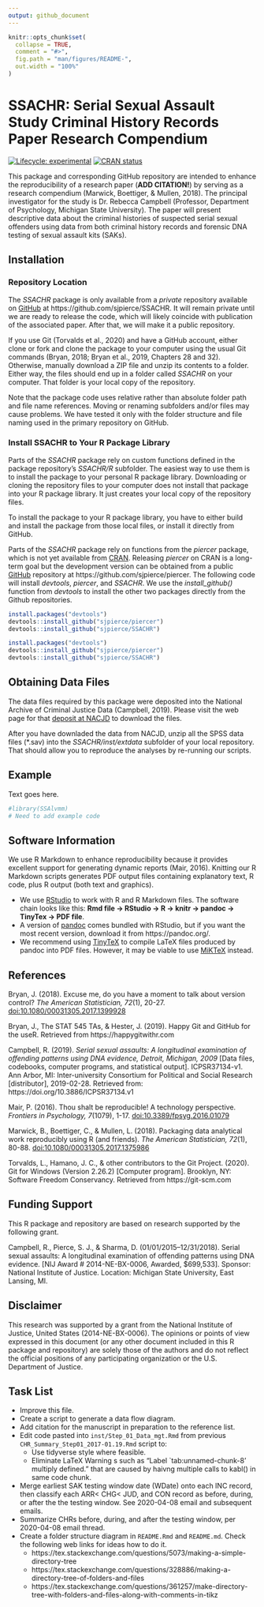 ```yaml
---
output: github_document
---
```


<!-- README.md is generated from README.Rmd. Please edit that file -->

```r
knitr::opts_chunk$set(
  collapse = TRUE,
  comment = "#>",
  fig.path = "man/figures/README-",
  out.width = "100%"
)
```
# SSACHR: Serial Sexual Assault Study Criminal History Records Paper Research Compendium
<!-- badges: start -->
[![Lifecycle: experimental](https://img.shields.io/badge/lifecycle-experimental-orange.svg)](https://www.tidyverse.org/lifecycle/#experimental)
[![CRAN status](https://www.r-pkg.org/badges/version/cstatops)](https://CRAN.R-project.org/package=SSAlvmm)
<!-- badges: end -->

This package and corresponding GitHub repository are intended to enhance the
reproducibility of a research paper (**ADD CITATION!**) by serving as a research
compendium (Marwick, Boettiger, & Mullen, 2018). The principal investigator for
the study is Dr. Rebecca Campbell (Professor, Department of Psychology, Michigan
State University). The paper will present descriptive data about the criminal
histories of suspected serial sexual offenders using data from both criminal
history records and forensic DNA testing of sexual assault kits (SAKs).

## Installation

### Repository Location
The *SSACHR* package is only available from a *private* repository available on 
[GitHub](https://github.com/) at https://github.com/sjpierce/SSACHR. It will 
remain private until we are ready to release the code, which will likely
coincide with publication of the associated paper. After that, we will make it a
public repository.

If you use Git (Torvalds et al., 2020) and have a GitHub account, either clone
or fork and clone the package to your computer using the usual Git commands
(Bryan, 2018; Bryan et al., 2019, Chapters 28 and 32). Otherwise, manually
download a ZIP file and unzip its contents to a folder. Either way, the files
should end up in a folder called *SSACHR* on your computer. That folder is your
local copy of the repository.

Note that the package code uses relative rather than absolute folder path and
file name references. Moving or renaming subfolders and/or files may cause
problems. We have tested it only with the folder structure and file naming used
in the primary repository on GitHub.

### Install SSACHR to Your R Package Library
Parts of the *SSACHR* package rely on custom functions defined in the package
repository's *SSACHR/R* subfolder. The easiest way to use them is to 
install the package to your personal R package library. Downloading or cloning 
the repository files to your computer does not install that package into your R 
package library. It just creates your local copy of the repository files.

To install the package to your R package library, you have to either build and
install the package from those local files, or install it directly from GitHub.

Parts of the *SSACHR* package rely on functions from the *piercer* package, 
which is not yet available from [CRAN](https://CRAN.R-project.org). Releasing 
*piercer* on CRAN is a long-term goal but the development version can be 
obtained from a public [GitHub](https://github.com/) repository at 
https://github.com/sjpierce/piercer. The following code will install *devtools*,
*piercer*, and *SSACHR*. We use the *install_github()* function from *devtools*
to install the other two packages directly from the Github repositories. 

```r
install.packages("devtools")
devtools::install_github("sjpierce/piercer")
devtools::install_github("sjpierce/SSACHR")
```

```r
install.packages("devtools")
devtools::install_github("sjpierce/piercer")
devtools::install_github("sjpierce/SSACHR")
```

## Obtaining Data Files
The data files required by this package were deposited into the National Archive 
of Criminal Justice Data (Campbell, 2019). Please visit the web page for that 
[deposit at NACJD](https://doi.org/10.3886/ICPSR37134.v1) to download the files. 

After you have downladed the data from NACJD, unzip all the SPSS data files
(\*.sav) into the *SSACHR/inst/extdata* subfolder of your local repository. 
That should allow you to reproduce the analyses by re-running our scripts.

## Example
Text goes here. 

```r
#library(SSAlvmm)
# Need to add example code
```

## Software Information
We use R Markdown to enhance reproducibility because it provides excellent 
support for generating dynamic reports (Mair, 2016). Knitting our R Markdown
scripts generates PDF output files containing explanatory text, R code, plus R
output (both text and graphics).

- We use [RStudio](www.rstudio.org) to work with R and R Markdown files. The 
  software chain looks like this:
  **Rmd file -> RStudio -> R -> knitr -> pandoc -> TinyTex -> PDF file**.
- A version of [pandoc](https://pandoc.org/) comes bundled with RStudio, but if 
  you want the most recent version, download it from https://pandoc.org/. 
- We recommend using [TinyTeX](https://yihui.org/tinytex/) to compile LaTeX 
  files produced by pandoc into PDF files. However, it may be viable to use 
  [MiKTeX](https://miktex.org) instead. 

## References
Bryan, J. (2018). Excuse me, do you have a moment to talk about version control? 
*The American Statistician, 72*(1), 20-27. 
[doi:10.1080/00031305.2017.1399928](https://doi.org/10.1080/00031305.2017.1399928)

Bryan, J., The STAT 545 TAs, & Hester, J. (2019). Happy Git and GitHub for the 
useR. Retrieved from https://happygitwithr.com

Campbell, R. (2019). *Serial sexual assaults: A longitudinal examination of 
offending patterns using DNA evidence, Detroit, Michigan, 2009* [Data files, 
codebooks, computer programs, and statistical output]. ICPSR37134-v1. Ann Arbor,
MI: Inter-university Consortium for Political and Social Research [distributor],
2019-02-28. Retrieved from: https://doi.org/10.3886/ICPSR37134.v1

Mair, P. (2016). Thou shalt be reproducible! A technology perspective.
*Frontiers in Psychology, 7*(1079), 1-17. 
[doi:10.3389/fpsyg.2016.01079](http://dx.doi.org/10.3389/fpsyg.2016.01079)

Marwick, B., Boettiger, C., & Mullen, L. (2018). Packaging data analytical work 
reproducibly using R (and friends). *The American Statistician, 72*(1), 80-88.
[doi:10.1080/00031305.2017.1375986](https://doi.org/10.1080/00031305.2017.1375986)

Torvalds, L., Hamano, J. C., & other contributors to the Git Project. (2020).
Git for Windows (Version 2.26.2) [Computer program]. Brooklyn, NY: Software 
Freedom Conservancy. Retrieved from https://git-scm.com

## Funding Support
This R package and repository are based on research supported by the following 
grant. 

Campbell, R., Pierce, S. J., & Sharma, D. (01/01/2015–12/31/2018). Serial 
sexual assaults: A longitudinal examination of offending patterns using DNA 
evidence. [NIJ Award # 2014-NE-BX-0006, Awarded, $699,533]. Sponsor: National 
Institute of Justice. Location: Michigan State University, East Lansing, MI.  

## Disclaimer
This research was supported by a grant from the National Institute of Justice, 
United States (2014-NE-BX-0006). The opinions or points of view expressed in 
this document (or any other document included in this R package and repository)
are solely those of the authors and do not reflect the official positions of any
participating organization or the U.S. Department of Justice. 

## Task List
* Improve this file. 
* Create a script to generate a data flow diagram. 
* Add citation for the manuscript in preparation to the reference list.
* Edit code pasted into `inst/Step_01_Data_mgt.Rmd` from previous 
  `CHR_Summary_Step01_2017-01.19.Rmd` script to:
    * Use tidyverse style where feasible. 
    * Eliminate LaTeX Warning s such as "Label `tab:unnamed-chunk-8' multiply defined."
      that are caused by haivng multiple calls to kabl() in same code chunk. 
* Merge earliest SAK testing window date (WDate) onto each INC record, then 
  classify each ARR< CHG< JUD, and CON record as before, during, or after the
  the testing window. See 2020-04-08 email and subsequent emails.
* Summarize CHRs before, during, and after the testing window, per 2020-04-08 
  email thread.
* Create a folder structure diagram in `README.Rmd` and `README.md`. Check the 
  following web links for ideas how to do it. 
    * https://tex.stackexchange.com/questions/5073/making-a-simple-directory-tree 
    * https://tex.stackexchange.com/questions/328886/making-a-directory-tree-of-folders-and-files
    * https://tex.stackexchange.com/questions/361257/make-directory-tree-with-folders-and-files-along-with-comments-in-tikz 
    
